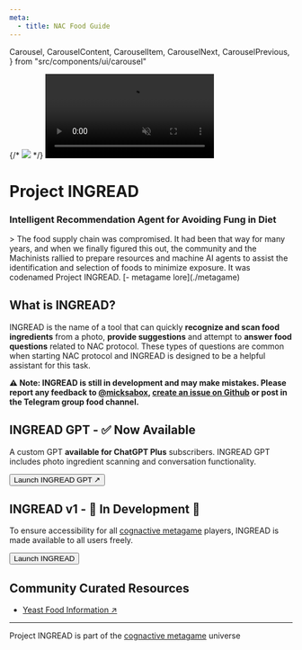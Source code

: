 ```yaml
---
meta:
  - title: NAC Food Guide
---
```


  Carousel,
  CarouselContent,
  CarouselItem,
  CarouselNext,
  CarouselPrevious,
} from "src/components/ui/carousel"


{/* <img id="img" src='/images/blog/nutritionist-ai-2.png' className="w-full" /> */}
<video id="video" muted playsInline src="/videos/watermarked_video0c3be294294da4ad89c2509dce30c8bb2.mp4" autoPlay loop className="w-full" />

# Project INGREAD
### Intelligent Recommendation Agent for Avoiding Fung in Diet

<LoreContainer>
> The food supply chain was compromised. It had been that way for many years, and when we finally figured this out, the community and the Machinists rallied to prepare resources and machine AI agents to assist the identification and selection of foods to minimize exposure. It was codenamed Project INGREAD. [- metagame lore](./metagame)

</LoreContainer>

## What is INGREAD?
INGREAD is the name of a tool that can quickly **recognize and scan food ingredients** from a photo, **provide suggestions** and attempt to **answer food questions** related to NAC protocol. These types of questions are common when starting NAC protocol and INGREAD is designed to be a helpful assistant for this task. 

**⚠️ Note: INGREAD is still in development and may make mistakes. Please report any feedback to [@micksabox](https://twitter.com/micksabox), [create an issue on Github](https://github.com/micksabox/cognactive/issues/new?assignees=&labels=&projects=&template=ingread-issue-template.md&title=) or post in the Telegram group food channel.**

## INGREAD GPT - ✅ Now Available
A custom GPT **available for ChatGPT Plus** subscribers. INGREAD GPT includes photo ingredient scanning and conversation functionality.

<Button asChild>
    <Link className="no-underline" to="https://chat.openai.com/g/g-tXO0L0xQO-project-ingread">Launch INGREAD GPT ↗</Link>
</Button>

## INGREAD v1 - 🚧 In Development 🚧
To ensure accessibility for all [cognactive metagame](./metagame) players, INGREAD is made available to all users freely.

<Button asChild>
  <Link className="no-underline" to="/ingread">Launch INGREAD</Link>
</Button>

## Community Curated Resources

* [Yeast Food Information ↗](https://docs.google.com/document/d/1Z0V9Peg38hQcGwc9fjYmeokAfVFGTxAjpHzGInInvVU)

***
Project INGREAD is part of the [cognactive metagame](./metagame) universe